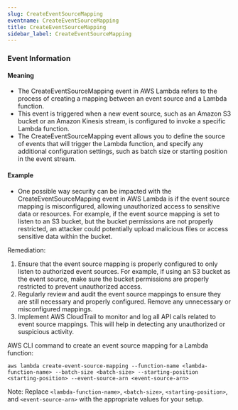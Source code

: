```yaml
--- 
slug: CreateEventSourceMapping
eventname: CreateEventSourceMapping
title: CreateEventSourceMapping
sidebar_label: CreateEventSourceMapping
---
```

                       
### Event Information

#### Meaning

- The CreateEventSourceMapping event in AWS Lambda refers to the process of creating a mapping between an event source and a Lambda function.
- This event is triggered when a new event source, such as an Amazon S3 bucket or an Amazon Kinesis stream, is configured to invoke a specific Lambda function.
- The CreateEventSourceMapping event allows you to define the source of events that will trigger the Lambda function, and specify any additional configuration settings, such as batch size or starting position in the event stream.

#### Example

- One possible way security can be impacted with the CreateEventSourceMapping event in AWS Lambda is if the event source mapping is misconfigured, allowing unauthorized access to sensitive data or resources. For example, if the event source mapping is set to listen to an S3 bucket, but the bucket permissions are not properly restricted, an attacker could potentially upload malicious files or access sensitive data within the bucket.

Remediation:
1. Ensure that the event source mapping is properly configured to only listen to authorized event sources. For example, if using an S3 bucket as the event source, make sure the bucket permissions are properly restricted to prevent unauthorized access.
2. Regularly review and audit the event source mappings to ensure they are still necessary and properly configured. Remove any unnecessary or misconfigured mappings.
3. Implement AWS CloudTrail to monitor and log all API calls related to event source mappings. This will help in detecting any unauthorized or suspicious activity.

AWS CLI command to create an event source mapping for a Lambda function:
```
aws lambda create-event-source-mapping --function-name <lambda-function-name> --batch-size <batch-size> --starting-position <starting-position> --event-source-arn <event-source-arn>
```

Note: Replace `<lambda-function-name>`, `<batch-size>`, `<starting-position>`, and `<event-source-arn>` with the appropriate values for your setup.


 